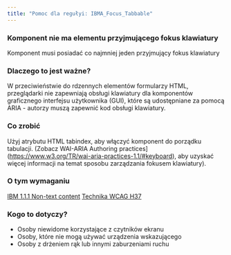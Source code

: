 ```yaml
---
title: "Pomoc dla regułyi: IBMA_Focus_Tabbable"
---
```


<div className="toolHelp">
<Row>
<Column colLg={16} colMd={8} colSm={4} className="toolHead">

### Komponent nie ma elementu przyjmującego fokus klawiatury

<div id="locLevel"></div>

Komponent musi posiadać co najmniej jeden przyjmujący fokus klawiatury

</Column>
</Row>
<Row>
<Column colLg={11} colMd={5} colSm={4} className="toolMain">

### Dlaczego to jest ważne?

W przeciwieństwie do rdzennych elementów formularzy HTML, przeglądarki nie zapewniają obsługi klawiatury dla komponentów graficznego interfejsu użytkownika (GUI), które są udostępniane za pomocą ARIA - autorzy muszą zapewnić kod obsługi klawiatury.


<div id="locSnippet"></div>

### Co zrobić

Użyj atrybutu HTML tabindex, aby włączyć komponent do porządku tabulacji. (Zobacz WAI-ARIA Authoring practices](https://www.w3.org/TR/wai-aria-practices-1.1/#keyboard), aby uzyskać więcej informacji na temat sposobu zarządzania fokusem klawiatury).


</Column>
<Column colLg={5} colMd={3} colSm={4} className="toolLeft">

### O tym wymaganiu

[IBM 1.1.1 Non-text content]()
[Technika WCAG H37]()

### Kogo to dotyczy?

 * Osoby niewidome korzystające z czytników ekranu
 * Osoby, które nie mogą używać urządzenia wskazującego
 * Osoby z drżeniem rąk lub innymi zaburzeniami ruchu

</Column>
</Row>
</div>

